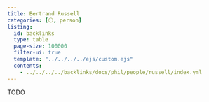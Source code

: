 ```yaml
---
title: Bertrand Russell
categories: [⚪, person]
listing:
  id: backlinks
  type: table
  page-size: 100000
  filter-ui: true
  template: "../../../../ejs/custom.ejs"
  contents:
    - ../../../../backlinks/docs/phil/people/russell/index.yml
---
```


TODO

